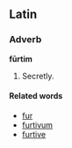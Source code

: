 ==Latin==
===Adverb===
'''f&#363;rtim'''
# Secretly.

====Related words====
*[[fur]]
*[[furtivum]]
*[[furtive]]